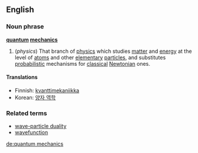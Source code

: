 ==English==
===Noun phrase===
{{wikipedia}}
'''[[quantum]] [[mechanics]]'''
#(''physics'') That branch of [[physics]] which studies [[matter]] and [[energy]] at the level of [[atom]]s and other [[elementary]] [[particle]]s, and substitutes [[probabilistic]] mechanisms for [[classical]] [[Newtonian]] ones.

====Translations====
*Finnish: [[kvanttimekaniikka]]
*Korean: [[양자 역학]]

===Related terms===
*[[wave-particle duality]]
*[[wavefunction]]

[[de:quantum mechanics]]